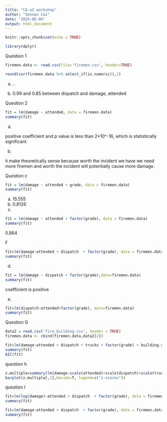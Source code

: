 ```yaml
---
title: "CA w2 workshop"
author: "Sennan Cai"
date: "2024-06-06"
output: html_document
---
```


```r
knitr::opts_chunk$set(echo = TRUE)
```

```r
library(dplyr)
```

Question 1

```r
firemen.data <- read.csv(file='firemen.csv', header=TRUE)

round(cor(firemen.data %>% select_if(is.numeric)),2)


```
a)
..

b)
0.99 and 0.85 between dispatch and damage, attended


Question 2

```r
fit = lm(damage ~ attended, data = firemen.data)
summary(fit)
```
a)

positive coefficient and p value is less than 2*10^-16, which is statistically significant

b)

it make theoretically sense because worth the incident we have we need more firemen 
and worth the incident will potentially cause more damage.

Question c

```r
fit = lm(damage ~ attended + grade, data = firemen.data)
summary(fit)
```

a)
15.555
b)
0.8126
c)
```r
fit = lm(damage ~ attended + factor(grade), data = firemen.data)
summary(fit)
```

0.864

F
```r
fit=lm(damage~attended + dispatch  + factor(grade), data = firemen.data)
summary(fit)
```

d)

```r
fit = lm(damage ~ dispatch + factor(grade),data=firemen.data)
summary(fit)
```

coefficient is positive 

e)

```r
fit=lm(dispatch~attended+factor(grade), data=firemen.data)
summary(fit)
```

Question G

```r
data2 = read.csv('fire_building.csv', header = TRUE)
firemen.data <- cbind(firemen.data,data2[2])
```

```r
fit=lm(damage~attended + dispatch + trucks + factor(grade) + building.size, data=firemen.data)
summary(fit)
AIC(fit)
```

question h

```r
z.multiple=summary(lm(damage~scale(attended)+scale(dispatch)+scale(trucks)+scale(grade)+scale(building.size),data=firemen.data))$coefficients[2:6,]
barplot(z.multiple[,1],beside=T, legend=c("z-scores"))
```

question I

```r
fit=lm(log(damage)~attended + dispatch  + factor(grade), data = firemen.data)
summary(fit)
```

```r
fit=lm(damage~attended + dispatch  + factor(grade), data = firemen.data)
summary(fit)
```



